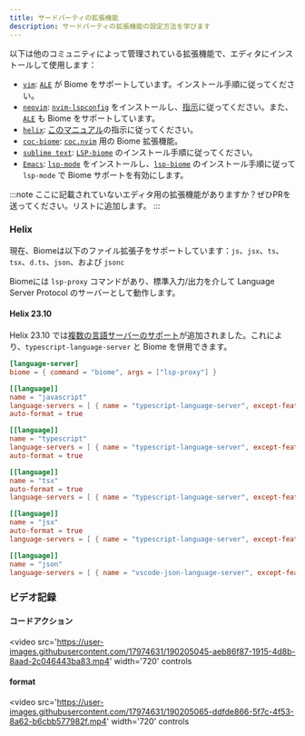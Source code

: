 ```yaml
---
title: サードパーティの拡張機能
description: サードパーティの拡張機能の設定方法を学びます
---
```


以下は他のコミュニティによって管理されている拡張機能で、エディタにインストールして使用します：

- [`vim`](https://www.vim.org/): [`ALE`](https://github.com/dense-analysis/ale) が Biome をサポートしています。インストール手順に従ってください。
- [`neovim`](https://neovim.io/): [`nvim-lspconfig`](https://github.com/neovim/nvim-lspconfig/) をインストールし、[指示](https://github.com/neovim/nvim-lspconfig/blob/master/doc/configs.md#biome)に従ってください。また、[`ALE`](https://github.com/dense-analysis/ale) も Biome をサポートしています。
- [`helix`](https://helix-editor.com/): [このマニュアル](#helix)の指示に従ってください。
- [`coc-biome`](https://github.com/fannheyward/coc-biome): [`coc.nvim`](https://github.com/neoclide/coc.nvim) 用の Biome 拡張機能。
- [`sublime text`](https://www.sublimetext.com/): [`LSP-biome`](https://github.com/sublimelsp/LSP-biome) のインストール手順に従ってください。
- [`Emacs`](https://www.gnu.org/software/emacs/): [`lsp-mode`](https://github.com/emacs-lsp/lsp-mode) をインストールし、[`lsp-biome`](https://github.com/cxa/lsp-biome) のインストール手順に従って `lsp-mode` で Biome サポートを有効にします。

:::note
ここに記載されていないエディタ用の拡張機能がありますか？ぜひPRを送ってください。リストに追加します。
:::

### Helix

現在、Biomeは以下のファイル拡張子をサポートしています：`js`、`jsx`、`ts`、`tsx`、`d.ts`、`json`、および `jsonc`

Biomeには `lsp-proxy` コマンドがあり、標準入力/出力を介して Language Server Protocol のサーバーとして動作します。

#### Helix 23.10

Helix 23.10 では[複数の言語サーバーのサポート](https://github.com/helix-editor/helix/pull/2507)が追加されました。これにより、`typescript-language-server` と Biome を併用できます。

```toml
[language-server]
biome = { command = "biome", args = ["lsp-proxy"] }

[[language]]
name = "javascript"
language-servers = [ { name = "typescript-language-server", except-features = [ "format" ] }, "biome" ]
auto-format = true

[[language]]
name = "typescript"
language-servers = [ { name = "typescript-language-server", except-features = [ "format" ] }, "biome" ]
auto-format = true

[[language]]
name = "tsx"
auto-format = true
language-servers = [ { name = "typescript-language-server", except-features = [ "format" ] }, "biome" ]

[[language]]
name = "jsx"
auto-format = true
language-servers = [ { name = "typescript-language-server", except-features = [ "format" ] }, "biome" ]

[[language]]
name = "json"
language-servers = [ { name = "vscode-json-language-server", except-features = [ "format" ] }, "biome" ]
```

### ビデオ記録

#### コードアクション

<video
	src='https://user-images.githubusercontent.com/17974631/190205045-aeb86f87-1915-4d8b-8aad-2c046443ba83.mp4'
	width='720'
	controls
></video>

#### format

<video
	src='https://user-images.githubusercontent.com/17974631/190205065-ddfde866-5f7c-4f53-8a62-b6cbb577982f.mp4'
	width='720'
	controls
></video>
